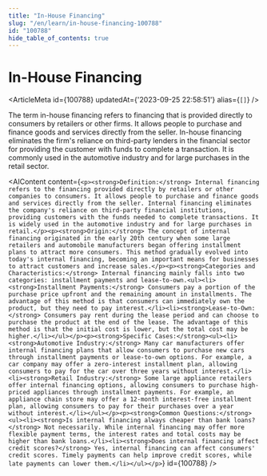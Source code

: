 ```yaml
---
title: "In-House Financing"
slug: "/en/learn/in-house-financing-100788"
id: "100788"
hide_table_of_contents: true
---
```



# In-House Financing

<ArticleMeta id={100788} updatedAt={'2023-09-25 22:58:51'} alias={`[]`} />
<div className='border-solid border-b border-t-0 my-4 border-[var(--ifm-color-gray-300)]' />

The term in-house financing refers to financing that is provided directly to consumers by retailers or other firms. It allows people to purchase and finance goods and services directly from the seller. In-house financing eliminates the firm's reliance on third-party lenders in the financial sector for providing the customer with funds to complete a transaction. It is commonly used in the automotive industry and for large purchases in the retail sector.

<AIContent content={`<p><strong>Definition:</strong> Internal financing refers to the financing provided directly by retailers or other companies to consumers. It allows people to purchase and finance goods and services directly from the seller. Internal financing eliminates the company's reliance on third-party financial institutions, providing customers with the funds needed to complete transactions. It is widely used in the automotive industry and for large purchases in retail.</p><p><strong>Origin:</strong> The concept of internal financing originated in the early 20th century when some large retailers and automobile manufacturers began offering installment plans to attract more consumers. This method gradually evolved into today's internal financing, becoming an important means for businesses to attract customers and increase sales.</p><p><strong>Categories and Characteristics:</strong> Internal financing mainly falls into two categories: installment payments and lease-to-own.<ul><li><strong>Installment Payments:</strong> Consumers pay a portion of the purchase price upfront and the remaining amount in installments. The advantage of this method is that consumers can immediately own the product, but they need to pay interest.</li><li><strong>Lease-to-Own:</strong> Consumers pay rent during the lease period and can choose to purchase the product at the end of the lease. The advantage of this method is that the initial cost is lower, but the total cost may be higher.</li></ul></p><p><strong>Specific Cases:</strong><ul><li><strong>Automotive Industry:</strong> Many car manufacturers offer internal financing plans that allow consumers to purchase new cars through installment payments or lease-to-own options. For example, a car company may offer a zero-interest installment plan, allowing consumers to pay for the car over three years without interest.</li><li><strong>Retail Industry:</strong> Some large appliance retailers offer internal financing options, allowing consumers to purchase high-priced appliances through installment payments. For example, an appliance chain store may offer a 12-month interest-free installment plan, allowing consumers to pay for their purchases over a year without interest.</li></ul></p><p><strong>Common Questions:</strong><ul><li><strong>Is internal financing always cheaper than bank loans?</strong> Not necessarily. While internal financing may offer more flexible payment terms, the interest rates and total costs may be higher than bank loans.</li><li><strong>Does internal financing affect credit scores?</strong> Yes, internal financing can affect consumers' credit scores. Timely payments can help improve credit scores, while late payments can lower them.</li></ul></p>`} id={100788} />
